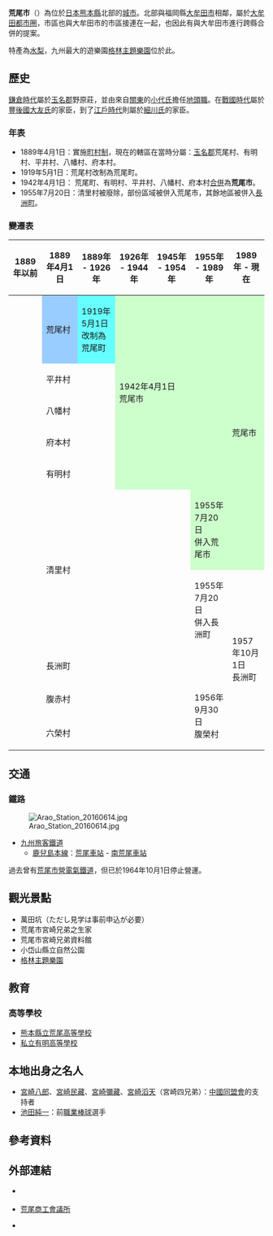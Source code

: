 {{日本都市
| 自治體名   = 荒尾市
| 圖像       = [[File:Precipitation_Pond_and_Manda_Pit_of_Miike_Coal_Mine_2.jpg|240px]]
| 圖像說明   = 原[[三井三池煤礦|三井三池煤礦]][[萬田礦坑|萬田礦坑]]{{Infobox mapframe|frame-width=240|zoom=10}}
| 市章       = [[File:Symbol_of_Arao_Kumamoto.svg|100px]]
| 日文原名   = 荒尾市
| 平假名     = あらおし
| 羅馬字拼音 = Arao-shi
| 都道府縣   = 熊本縣
| 支廳       =
| 編號       = 43204-1
| 面積       = 57.37
| 邊界未定   =
| 人口       = 51,612<ref>{{Cite web| url=https://www.city.arao.lg.jp/q/aview/290/2676.html| title=住民基本台帳人口(年齢別・地区別人口)| date=2021-02-01| publisher=荒尾市政府| language=ja| accessdate=2021-02-26}}</ref>
| 統計時間   = 2021年1月31日
| 自治體     = [[南關町|南關町]]、[[玉名市|玉名市]]、[[長洲町|長洲町]]<br />'''[[福岡縣|福岡縣]]'''：[[大牟田市|大牟田市]] 
| 花         = [[梨|梨]]花
| 樹         = [[松|小岱松]]
| 鳥         =
| 其他象徵物 =
| 其他象徵   =
| 市長       = {{Tsl|ja|浅田敏彦|淺田敏彥}}
| 卸任日期   = 2025年2月4日
| 議員數     = 18
| 郵遞區號   = 864-8686
| 所在地     = 荒尾市宮內出目390番地 
| 電話號碼   = 968-63-1503
| 外部連結   = {{url|https://www.city.arao.lg.jp/}}
| 地圖       = [[File:Arao_in_Kumamoto_Prefecture.png|250px]]
| 註記       = 
}}
'''荒尾市'''（{{jpn|j=荒尾市|hg=あらおし|rm=Arao shi|f=y}}）為位於[[日本|日本]][[熊本縣|熊本縣]]北部的[[城市|城市]]。北部與福岡縣[[大牟田市|大牟田市]]相鄰，屬於[[大牟田都市圈|大牟田都市圈]]，市區也與大牟田市的市區接連在一起，也因此有與大牟田市進行跨縣合併的提案。

特產為[[水梨|水梨]]，九州最大的遊樂園[[格林主題樂園|格林主題樂園]]位於此。

==歷史==
[[鎌倉時代|鎌倉時代]]屬於[[玉名郡|玉名郡]]野原莊，並由來自[[关东地方|關東]]的[[小代氏|小代氏]]擔任[[地頭職|地頭職]]。在[[戰國時代_(日本)|戰國時代]]屬於[[豐後國|豐後國]][[大友氏|大友氏]]的家臣，到了[[江戶時代|江戶時代]]則屬於[[細川氏|細川氏]]的家臣。

===年表===
* 1889年4月1日：實施[[町村制|町村制]]，現在的轄區在當時分屬：[[玉名郡|玉名郡]]荒尾村、有明村、平井村、八幡村、府本村。
* 1919年5月1日：荒尾村改制為荒尾町。
* 1942年4月1日： 荒尾町、有明村、平井村、八幡村、府本村[[市町村合併|合併]]為'''荒尾市'''。
* 1955年7月20日：清里村被廢除，部份區域被併入荒尾市，其餘地區被併入[[長洲町|長洲町]]。

===變遷表===
{| class="wikitable" style="font-size:x-small"
! 1889年以前
! 1889年4月1日
! 1889年 - 1926年
! 1926年 - 1944年
! 1945年 - 1954年
! colspan="2" | 1955年 - 1989年
! 1989年 - 現在
! 現在
|-
|
| style="background-color:#9cf;" | 荒尾村
| style="background-color:#6ff;" | 1919年5月1日<br />改制為荒尾町
| rowspan=5 colspan=3 style="background-color:#cfc;" | 1942年4月1日<br />荒尾市
| rowspan=6 colspan=3 style="background-color:#cfc;" | 荒尾市
|-
|
| colspan=2 | 平井村
|-
|
| colspan=2 | 八幡村
|-
|
| colspan=2 | 府本村
|-
|
| colspan=2 | 有明村
|-
| rowspan=2 | 
| rowspan=2 colspan=4 | 清里村
| style="background-color:#cfc;" | 1955年7月20日<br />併入荒尾市
|-
| 1955年7月20日<br />併入長洲町
| rowspan=4 colspan=3 | 1957年10月1日<br />長洲町
|-
|
| colspan=5 | 長洲町
|-
|
| colspan=4 | 腹赤村
| rowspan=2 |1956年9月30日<br />腹榮村
|-
|
| colspan=4 | 六榮村
|}

==交通==
===鐵路===
[[File:Arao_Station_20160614.jpg|thumb]]
*[[九州旅客鐵道|九州旅客鐵道]]
**[[鹿兒島本線|鹿兒島本線]]：[[荒尾車站|荒尾車站]] - [[南荒尾車站|南荒尾車站]]
過去曾有[[荒尾市營電氣鐵道|荒尾市營電氣鐵道]]，但已於1964年10月1日停止營運。

==觀光景點==
*萬田坑（ただし見学は事前申込が必要）
*荒尾市宮崎兄弟之生家
*荒尾市宮崎兄弟資料館
*小岱山縣立自然公園
*[[格林主題樂園|格林主題樂園]]

==教育==
===高等學校===
*[[熊本縣立荒尾高等學校|熊本縣立荒尾高等學校]]
*[[私立有明高等學校|私立有明高等學校]]

== 本地出身之名人 ==
*[[宮崎八郎|宮崎八郎]]、[[宮崎民藏|宮崎民藏]]、[[宮崎彌藏|宮崎彌藏]]、[[宮崎滔天|宮崎滔天]]（宮崎四兄弟）：[[中國同盟會|中國同盟會]]的支持者
*[[池田純一|池田純一]]：前[[職業棒球|職業棒球]]選手

== 參考資料 ==
{{Reflist}}

== 外部連結 ==
{{commonscat|Arao, Kumamoto}}
* {{Ja}} {{official website}}
*{{Ja}} [http://www.arao-cci.or.jp/ 荒尾商工會議所] {{Wayback|url=http://www.arao-cci.or.jp/ |date=20081014121853 }}
*{{osmrelation-inline|3994393}}

{{熊本縣}}
{{Authority control}}